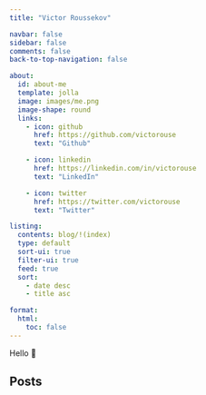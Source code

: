 ```yaml
---
title: "Victor Roussekov"

navbar: false
sidebar: false
comments: false
back-to-top-navigation: false

about:
  id: about-me
  template: jolla
  image: images/me.png
  image-shape: round
  links:
    - icon: github
      href: https://github.com/victorouse
      text: "Github"

    - icon: linkedin
      href: https://linkedin.com/in/victorouse
      text: "LinkedIn"

    - icon: twitter
      href: https://twitter.com/victorouse
      text: "Twitter"

listing:
  contents: blog/!(index)
  type: default
  sort-ui: true
  filter-ui: true
  feed: true
  sort:
    - date desc
    - title asc

format:
  html:
    toc: false
---
```


::: {#about-me}
Hello 👋
:::

:::::{.grid}

::::{.g-col-12}

## Posts

:::{#landing-posts}
:::

::::

:::::
